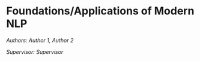 # Foundations/Applications of Modern NLP

*Authors: Author 1, Author 2*

*Supervisor: Supervisor*


